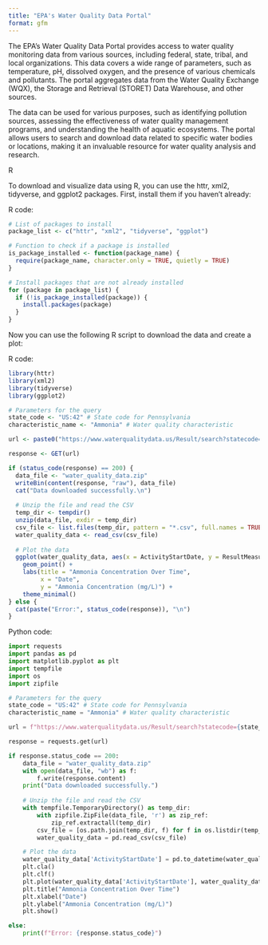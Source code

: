 ```yaml
---
title: "EPA's Water Quality Data Portal"
format: gfm
---
```


The EPA's Water Quality Data Portal provides access to water quality monitoring data from various sources, including federal, state, tribal, and local organizations. This data covers a wide range of parameters, such as temperature, pH, dissolved oxygen, and the presence of various chemicals and pollutants. The portal aggregates data from the Water Quality Exchange (WQX), the Storage and Retrieval (STORET) Data Warehouse, and other sources.

The data can be used for various purposes, such as identifying pollution sources, assessing the effectiveness of water quality management programs, and understanding the health of aquatic ecosystems. The portal allows users to search and download data related to specific water bodies or locations, making it an invaluable resource for water quality analysis and research.

R

To download and visualize data using R, you can use the httr, xml2, tidyverse, and ggplot2 packages. First, install them if you haven't already:

R code:

```r

# List of packages to install
package_list <- c("httr", "xml2", "tidyverse", "ggplot")

# Function to check if a package is installed
is_package_installed <- function(package_name) {
  require(package_name, character.only = TRUE, quietly = TRUE)
}

# Install packages that are not already installed
for (package in package_list) {
  if (!is_package_installed(package)) {
    install.packages(package)
  }
}
```


Now you can use the following R script to download the data and create a plot:

R code:

```r
library(httr)
library(xml2)
library(tidyverse)
library(ggplot2)

# Parameters for the query
state_code <- "US:42" # State code for Pennsylvania
characteristic_name <- "Ammonia" # Water quality characteristic

url <- paste0("https://www.waterqualitydata.us/Result/search?statecode=", state_code, "&characteristicName=", characteristic_name, "&mimeType=csv&zip=yes")

response <- GET(url)

if (status_code(response) == 200) {
  data_file <- "water_quality_data.zip"
  writeBin(content(response, "raw"), data_file)
  cat("Data downloaded successfully.\n")
  
  # Unzip the file and read the CSV
  temp_dir <- tempdir()
  unzip(data_file, exdir = temp_dir)
  csv_file <- list.files(temp_dir, pattern = "*.csv", full.names = TRUE)[1]
  water_quality_data <- read_csv(csv_file)
  
  # Plot the data
  ggplot(water_quality_data, aes(x = ActivityStartDate, y = ResultMeasureValue)) +
    geom_point() +
    labs(title = "Ammonia Concentration Over Time",
         x = "Date",
         y = "Ammonia Concentration (mg/L)") +
    theme_minimal()
} else {
  cat(paste("Error:", status_code(response)), "\n")
}
```



Python code:

```python
import requests
import pandas as pd
import matplotlib.pyplot as plt
import tempfile
import os
import zipfile

# Parameters for the query
state_code = "US:42" # State code for Pennsylvania
characteristic_name = "Ammonia" # Water quality characteristic

url = f"https://www.waterqualitydata.us/Result/search?statecode={state_code}&characteristicName={characteristic_name}&mimeType=csv&zip=yes"

response = requests.get(url)

if response.status_code == 200:
    data_file = "water_quality_data.zip"
    with open(data_file, "wb") as f:
        f.write(response.content)
    print("Data downloaded successfully.")
    
    # Unzip the file and read the CSV
    with tempfile.TemporaryDirectory() as temp_dir:
        with zipfile.ZipFile(data_file, 'r') as zip_ref:
            zip_ref.extractall(temp_dir)
        csv_file = [os.path.join(temp_dir, f) for f in os.listdir(temp_dir) if f.endswith('.csv')][0]
        water_quality_data = pd.read_csv(csv_file)

    # Plot the data
    water_quality_data['ActivityStartDate'] = pd.to_datetime(water_quality_data['ActivityStartDate'])
    plt.cla()
    plt.clf()
    plt.plot(water_quality_data['ActivityStartDate'], water_quality_data['ResultMeasureValue'], marker='o', linestyle='', markersize=2)
    plt.title("Ammonia Concentration Over Time")
    plt.xlabel("Date")
    plt.ylabel("Ammonia Concentration (mg/L)")
    plt.show()

else:
    print(f"Error: {response.status_code}")
```

